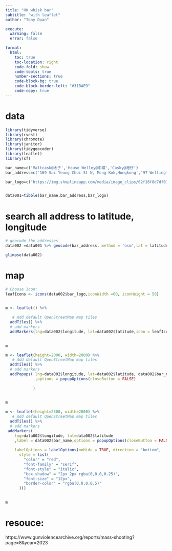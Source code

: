 ```yaml
---
title: "HK whisk bar"
subtitle: "with leaflet"
author: "Tony Duan"

execute:
  warning: false
  error: false

format:
  html:
    toc: true
    toc-location: right
    code-fold: show
    code-tools: true
    number-sections: true
    code-block-bg: true
    code-block-border-left: "#31BAE9"
    code-copy: true
---
```


# data


```r
library(tidyverse)
library(rvest)
library(chromote)
library(janitor)
library(tidygeocoder)
library(leaflet)
library(sf)
```

```r
bar_name=c('Maltcask@太子','House Welley@中環','Casky@灣仔')
bar_address=c('169 Sai Yeung Choi St N, Mong Kok,Hongkong','97 Wellington St, Central,Hongkong','20-24 Lockhart Road, Wan Chai,Hongkong')

bar_logo=c('https://img.shoplineapp.com/media/image_clips/62f16f8d7df01b0025a82bad/original.png','https://static.wixstatic.com/media/2d390e_27d0b3da21a94459bccf741600782591~mv2.jpg/v1/fill/w_160,h_160,al_c,q_80,usm_0.66_1.00_0.01,enc_auto/Grey.jpg','https://encrypted-tbn0.gstatic.com/images?q=tbn:ANd9GcQsSelY2PRVxaxyU_Ydf9CHgtUrClzpxpqJ2g&s')


data001=tibble(bar_name,bar_address,bar_logo)
```


# search all address to latitude, longitude
```r
# geocode the addresses
data002 =data001 %>% geocode(bar_address, method = 'osm',lat = latitude , long = longitude)

glimpse(data002)
```


# map


```r

# Choose Icon:
leafIcons <- icons(data002$bar_logo,iconWidth =60, iconHeight = 50)


m <- leaflet() %>%
  
   # Add default OpenStreetMap map tiles
  addTiles() %>%  
  # add markers
  addMarkers(lng=data002$longitude, lat=data002$latitude,icon = leafIcons)
 

m  
```




```r



m <- leaflet(height=2000, width=2000) %>%
   # Add default OpenStreetMap map tiles
  addTiles() %>%  
  # add markers
  addPopups( lng=data002$longitude, lat=data002$latitude, data002$bar_name
             ,options = popupOptions(closeButton = FALSE)
             
            )
 

m  
```



```r


m <- leaflet(height=2500, width=2000) %>%
   # Add default OpenStreetMap map tiles
  addTiles() %>%  
  # add markers
 addMarkers(
    lng=data002$longitude, lat=data002$latitude
    ,label = data002$bar_name,options = popupOptions(closeButton = FALSE),
   
    labelOptions = labelOptions(noHide = TRUE, direction = "bottom",
      style = list(
        "color" = "red",
        "font-family" = "serif",
        "font-style" = "italic",
        "box-shadow" = "2px 2px rgba(0,0,0,0.25)",
        "font-size" = "12px",
        "border-color" = "rgba(0,0,0,0.5)"
      ))) 
  

m  
```






# resouce:

https://www.gunviolencearchive.org/reports/mass-shooting?page=8&year=2023